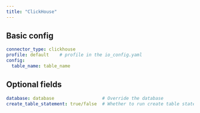 ```yaml
---
title: "ClickHouse"
---
```


## Basic config

```yaml
connector_type: clickhouse
profile: default    # profile in the io_config.yaml
config:
  table_name: table_name
```

## Optional fields

```yaml
database: database                  # Override the database
create_table_statement: true/false  # Whether to run create table statement
```
